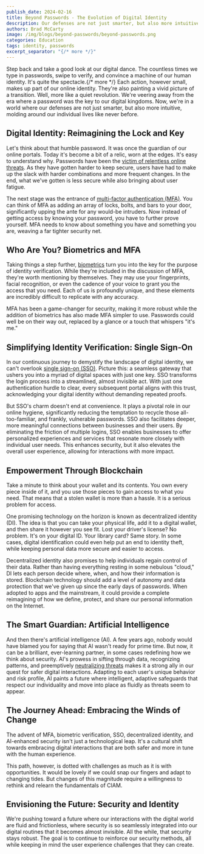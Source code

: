 ```yaml
---
publish_date: 2024-02-16
title: Beyond Passwords - The Evolution of Digital Identity
description: Our defenses are not just smarter, but also more intuitive, molding around our individual lives like never before.
authors: Brad McCarty
image: /img/blogs/beyond-passwords/beyond-passwords.png
categories: Education
tags: identity, passwords
excerpt_separator: "{/* more */}"
---
```

Step back and take a good look at our digital dance. The countless times we type in passwords, swipe to verify, and convince a machine of our human identity. It's quite the spectacle.{/* more */} Each action, however small, makes up part of our online identity. They're also painting a vivid picture of a transition. Well, more like a quiet revolution. We're veering away from the era where a password was the key to our digital kingdoms. Now, we're in a world where our defenses are not just smarter, but also more intuitive, molding around our individual lives like never before.

## Digital Identity: Reimagining the Lock and Key

Let's think about that humble password. It was once the guardian of our online portals. Today it's become a bit of a relic, worn at the edges. It's easy to understand why. Passwords have been the [victim of relentless online threats](/blog/password-history). As they have gotten harder to keep secure, users have had to make up the slack with harder combinations and more frequent changes. In the end, what we've gotten is less secure while also bringing about user fatigue.

The next stage was the entrance of [multi-factor authentication (MFA)](/articles/authentication/multi-factor-authentication). You can think of MFA as adding an array of locks, bolts, and bars to your door, significantly upping the ante for any would-be intruders. Now instead of getting access by knowing your password, you have to further prove yourself. MFA needs to know about something you have and something you are, weaving a far tighter security net.

## Who Are You? Biometrics and MFA

Taking things a step further, [biometrics](/glossary/biometrics) turn you into the key for the purpose of identity verification. While they're included in the discussion of MFA, they're worth mentioning by themselves. They may use your fingerprints, facial recognition, or even the cadence of your voice to grant you the access that you need. Each of us is profoundly unique, and these elements are incredibly difficult to replicate with any accuracy.

MFA has been a game-changer for security, making it more robust while the addition of biometrics has also made MFA simpler to use. Passwords could well be on their way out, replaced by a glance or a touch that whispers "it's me."

## Simplifying Identity Verification: Single Sign-On

In our continuous journey to demystify the landscape of digital identity, we can't overlook [single sign-on (SSO)](/blog/how-sso-works). Picture this: a seamless gateway that ushers you into a myriad of digital spaces with just one key. SSO transforms the login process into a streamlined, almost invisible act. With just one authentication hurdle to clear, every subsequent portal aligns with this trust, acknowledging your digital identity without demanding repeated proofs.

But SSO's charm doesn't end at convenience. It plays a pivotal role in our online hygiene, significantly reducing the temptation to recycle those all-too-familiar, and frankly, vulnerable passwords. SSO also facilitates deeper, more meaningful connections between businesses and their users. By eliminating the friction of multiple logins, SSO enables businesses to offer personalized experiences and services that resonate more closely with individual user needs. This enhances security, but it also elevates the overall user experience, allowing for interactions with more impact.

## Empowerment Through Blockchain

Take a minute to think about your wallet and its contents. You own every piece inside of it, and you use those pieces to gain access to what you need. That means that a stolen wallet is more than a hassle. It is a serious problem for access.

One promising technology on the horizon is known as decentralized identity (DI). The idea is that you can take your physical life, add it to a digital wallet, and then share it however you see fit. Lost your driver's license? No problem. It's on your digital ID. Your library card? Same story. In some cases, digital identification could even help put an end to identity theft, while keeping personal data more secure and easier to access.

Decentralized identity also promises to help individuals regain control of their data. Rather than having everything resting in some nebulous "cloud," DI lets each person decide where, when, and how their information is stored. Blockchain technology should add a level of autonomy and data protection that we've given up since the early days of passwords. When adopted to apps and the mainstream, it could provide a complete reimagining of how we define, protect, and share our personal information on the Internet.

## The Smart Guardian: Artificial Intelligence

And then there's artificial intelligence (AI). A few years ago, nobody would have blamed you for saying that AI wasn't ready for prime time. But now, it can be a brilliant, ever-learning partner, in some cases redefining how we think about security. AI's prowess in sifting through data, recognizing patterns, and preemptively [neutralizing threats](/features/advanced-threat-detection) makes it a strong ally in our quest for safer digital interactions. Adapting to each user's unique behavior and risk profile, AI paints a future where intelligent, adaptive safeguards that respect our individuality and move into place as fluidly as threats seem to appear.

## The Journey Ahead: Embracing the Winds of Change

The advent of MFA, biometric verification, SSO, decentralized identity, and AI-enhanced security isn't just a technological leap. It's a cultural shift towards embracing digital interactions that are both safer and more in tune with the human experience.

This path, however, is dotted with challenges as much as it is with opportunities. It would be lovely if we could snap our fingers and adapt to changing tides. But changes of this magnitude require a willingness to rethink and relearn the fundamentals of CIAM.

## Envisioning the Future: Security and Identity

We're pushing toward a future where our interactions with the digital world are fluid and frictionless, where security is so seamlessly integrated into our digital routines that it becomes almost invisible. All the while, that security stays robust. The goal is to continue to reinforce our security methods, all while keeping in mind the user experience challenges that they can create.
